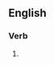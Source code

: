 ==English==

===Verb===
{{head|en|present participle}}

# {{present participle of|behoove|lang=en|nocat=1}}